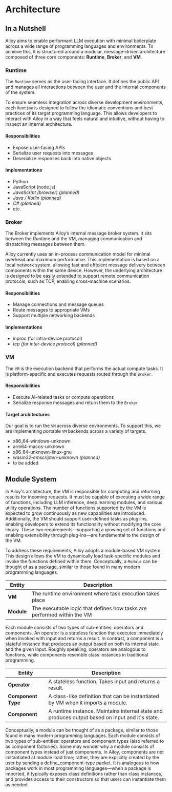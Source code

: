 
# Architecture

## In a Nutshell

Ailoy aims to enable performant LLM execution with minimal boilerplate across a wide range of programming languages and environments.
To achieve this, it is structured around a modular, message-driven architecture composed of three core components: **Runtime**, **Broker**, and **VM**.

<p align="center">
  <ArchitectureImg style={{ width: "80%", height: "80%" }} />
</p>

### Runtime

The `Runtime` serves as the user-facing interface.
It defines the public API and manages all interactions between the user and the internal components of the system.

To ensure seamless integration across diverse development environments, each `Runtime` is designed to follow the idiomatic conventions and best practices of its target programming language.
This allows developers to interact with Ailoy in a way that feels natural and intuitive, without having to inspect an internal architecture.

#### Responsibilities

- Expose user-facing APIs
- Serialize user requests into messages
- Deserialize responses back into native objects

#### Implementations

- Python
- JavaScript (node.js)
- *JavaScript (browser) (planned)*
- *Java / Kotlin (planned)*
- *C# (planned)*
- etc.

### Broker

The Broker implements Ailoy’s internal message broker system.
It sits between the Runtime and the VM, managing communication and dispatching messages between them.

Ailoy currently uses an in-process communication model for minimal overhead and maximum performance.
This implementation is based on a local network system, allowing fast and efficient message delivery between components within the same device.
However, the underlying architecture is designed to be easily extended to support remote communication protocols, such as TCP, enabling cross-machine scenarios.

#### Responsibilities

- Manage connections and message queues
- Route messages to appropriate VMs
- Support multiple networking backends

#### Implementations

- inproc (for intra-device protocol)
- *tcp (for inter-device protocol) (planned)*

### VM

The `VM` is the execution backend that performs the actual compute tasks.
It is platform-specific and executes requests routed through the `Broker`.

#### Responsibilities

- Execute AI-related tasks or compute operations
- Serialize response messages and return them to the `Broker`

#### Target architectures

Our goal is to run the `VM` across diverse environments.
To support this, we are implementing portable `VM` backends across a variety of targets.

- x86_64-windows-unknown
- arm64-macos-unknown
- x86_64-unknown-linux-gnu
- *wasm32-emscripten-unknown (planned)*
- to be added

## Module System

In Ailoy's architecture, the VM is responsible for computing and returning results for incoming requests.
It must be capable of executing a wide range of functions, including LLM inference, deep learning modules, and various utility operations.
The number of functions supported by the VM is expected to grow continuously as new capabilities are introduced.
Additionally, the VM should support user-defined tasks as plug-ins, enabling developers to extend its functionality without modifying the core library.
These two requirements—supporting a growing set of functions and enabling extensibility through plug-ins—are fundamental to the design of the VM.

To address these requirements, Ailoy adopts a module-based VM system.
This design allows the VM to dynamically load task-specific modules and invoke the functions defined within them.
Conceptually, a `Module` can be thought of as a package, similar to those found in many modern programming languages.

| **Entity** | **Description** |
| --- | --- |
| **VM** | The runtime environment where task execution takes place |
| **Module** | The executable logic that defines how tasks are performed within the VM |

Each module consists of two types of sub-entities: operators and components.
An operator is a stateless function that executes immediately when invoked with input and returns a result.
In contrast, a component is a stateful instance that produces an output based on both its internal state and the given input.
Roughly speaking, operators are analogous to functions, while components resemble class instances in traditional programming.

| **Entity** | **Description** |
| --- | --- |
| **Operator** | A stateless function. Takes input and returns a result. |
| **Component Type** | A class-like definition that can be instantiated by VM when it imports a module. |
| **Component** | A runtime instance. Maintains internal state and produces output based on input and it's state. |

Conceptually, a module can be thought of as a package, similar to those found in many modern programming languages.
Each module consists of two types of sub-entities: operators and component types (also referred to as component factories).
Some may wonder why a module consists of component types instead of just components.
In Ailoy, components are not instantiated at module load time; rather, they are explicitly created by the user by sending a define_component-type packet.
It is analogous to how packages work in most programming languages—when a package is imported, it typically exposes class definitions rather than class instances, and provides access to their constructors so that users can instantiate them as needed.
